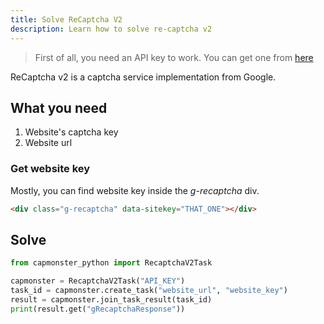 ```yaml
---
title: Solve ReCaptcha V2
description: Learn how to solve re-captcha v2
---
```


> First of all, you need an API key to work. You can get one from [here](https://capmonster.cloud)

ReCaptcha v2 is a captcha service implementation from Google.

## What you need
1. Website's captcha key
2. Website url

### Get website key
Mostly, you can find website key inside the _g-recaptcha_ div.
```html
<div class="g-recaptcha" data-sitekey="THAT_ONE"></div>
````

## Solve

```py title=solve_recaptchav2.py
from capmonster_python import RecaptchaV2Task

capmonster = RecaptchaV2Task("API_KEY")
task_id = capmonster.create_task("website_url", "website_key")
result = capmonster.join_task_result(task_id)
print(result.get("gRecaptchaResponse"))
````